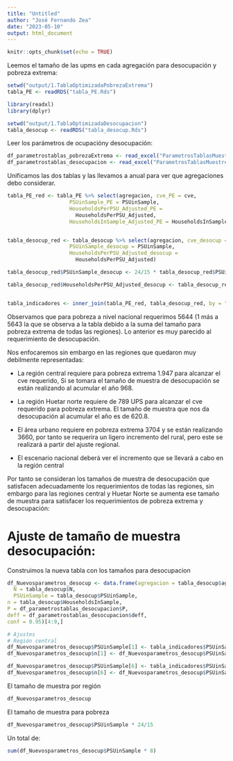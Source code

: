 ---
title: "Untitled"
author: "José Fernando Zea"
date: "2023-05-10"
output: html_document
---

```{r setup, include=FALSE}
knitr::opts_chunk$set(echo = TRUE)
```


Leemos el tamaño de las upms en cada agregación para desocupación y pobreza extrema:

```{r}
setwd("output/1.TablaOptimizadaPobrezaExtrema")
tabla_PE <- readRDS("tabla_PE.Rds")
```

```{r}
library(readxl)
library(dplyr)
```

```{r}
setwd("output/1.TablaOptimizadaDesocupacion")
tabla_desocup <- readRDS("tabla_desocup.Rds")
```

Leer los parámetros de ocupacióny desocupación:


```{r}
df_parametrostablas_pobrezaExtrema <- read_excel("ParametrosTablasMuestreo_PobrezaExtrema.xlsx")
df_parametrostablas_desocupacion <- read_excel("ParametrosTablasMuestreo_Desempleo.xlsx") 
```



Unificamos las dos tablas y las llevamos a anual para ver que agregaciones debo considerar.

```{r}
tabla_PE_red <- tabla_PE %>% select(agregacion, cve_PE = cve, 
                    PSUinSample_PE = PSUinSample, 
                    HouseholdsPerPSU_Adjusted_PE = 
                      HouseholdsPerPSU_Adjusted, 
                    HouseholdsInSample_Adjusted_PE = HouseholdsInSample_Adjusted)


tabla_desocup_red <- tabla_desocup %>% select(agregacion, cve_desocup = cve, 
                    PSUinSample_desocup = PSUinSample, 
                    HouseholdsPerPSU_Adjusted_desocup = 
                      HouseholdsPerPSU_Adjusted)

tabla_desocup_red$PSUinSample_desocup <- 24/15 * tabla_desocup_red$PSUinSample_desocup

tabla_desocup_red$HouseholdsPerPSU_Adjusted_desocup <- tabla_desocup_red$HouseholdsPerPSU_Adjusted_desocup * tabla_desocup_red$PSUinSample_desocup


tabla_indicadores <- inner_join(tabla_PE_red, tabla_desocup_red, by = "agregacion")
```


Observamos que para pobreza a nivel nacional requerimos 5644 (1 más a 5643 la que se observa a la tabla debido a la suma del tamaño para pobreza extrema de todas las regiones). Lo anterior es muy parecido al requerimiento de desocupación.

Nos enfocaremos sin embargo en las regiones que quedaron muy debilmente representadas:

* La región central requiere para pobreza extrema 1.947  para alcanzar el cve requerido, Si se tomara el tamaño de muestra de desocupación se están realizando al acumular el año 968.
* La región Huetar norte requiere de 789 UPS para alcanzar el cve requerido para pobreza extrema. El tamaño de muestra que nos da desocupación al acumular el año es de 620.8.

* El área urbano requiere en pobreza extrema 3704 y se están realizando 3660, por tanto se requerira un ligero incremento del rural, pero este se realizará a partir del ajuste regional.

* El escenario nacional deberá ver el incremento que se llevará a cabo en la región central


Por tanto se consideran los tamaños de muestra de desocupación que satisfacen adecuadamente los requerimientos de todas las regiones, sin embargo para las regiones central y Huetar Norte se aumenta ese tamaño de muestra para satisfacer los requerimientos de pobreza extrema y desocupación:


# Ajuste de tamaño de muestra desocupación:

Construimos la nueva tabla con los tamaños para desocupacion 


```{r}
df_Nuevosparametros_desocup <- data.frame(agregacion = tabla_desocup$agregacion,
  N = tabla_desocup$N,
  PSUinSample = tabla_desocup$PSUinSample,
n = tabla_desocup$HouseholdsInSample, 
P = df_parametrostablas_desocupacion$P,
deff = df_parametrostablas_desocupacion$deff,
conf = 0.95)[4:9,]

# Ajustes
# Región central
df_Nuevosparametros_desocup$PSUinSample[1] <- tabla_indicadores$PSUinSample_PE[4] * 15/24
df_Nuevosparametros_desocup$n[1] <- df_Nuevosparametros_desocup$PSUinSample[1]* 6

df_Nuevosparametros_desocup$PSUinSample[6] <- tabla_indicadores$PSUinSample_PE[9] * 15/24
df_Nuevosparametros_desocup$n[6] <- df_Nuevosparametros_desocup$PSUinSample[6]* 6
```


El tamaño de muestra por región
```{r}
df_Nuevosparametros_desocup
```

El tamaño de muestra para pobreza

```{r}
df_Nuevosparametros_desocup$PSUinSample * 24/15
```

Un total de:

```{r}
sum(df_Nuevosparametros_desocup$PSUinSample * 8)
```


